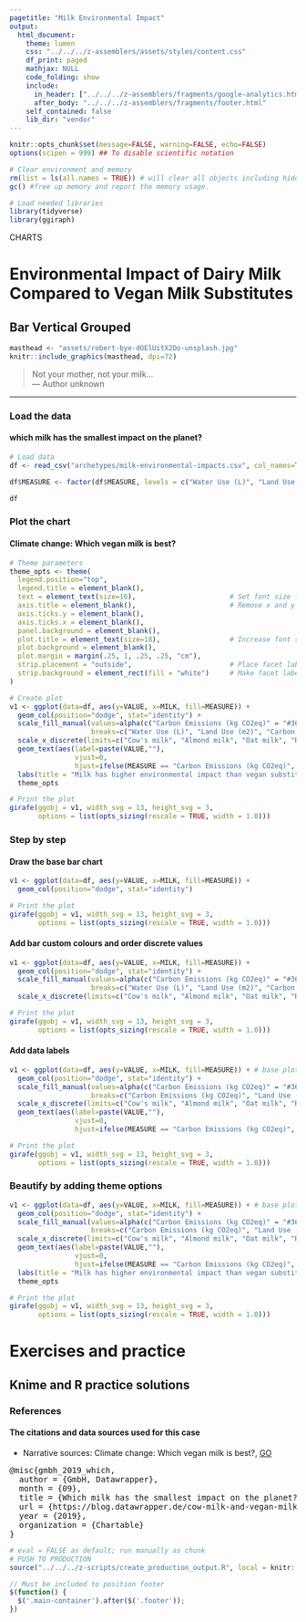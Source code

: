 ```yaml
---
pagetitle: "Milk Environmental Impact"
output:
  html_document:
    theme: lumen
    css: "../../../z-assemblers/assets/styles/content.css"
    df_print: paged
    mathjax: NULL
    code_folding: show
    include:
      in_header: ["../../../z-assemblers/fragments/google-analytics.html", "../../../z-assemblers/fragments/header.html"]
      after_body: "../../../z-assemblers/fragments/footer.html"
    self_contained: false
    lib_dir: "vendor"
---
```


```r
knitr::opts_chunk$set(message=FALSE, warning=FALSE, echo=FALSE)
options(scipen = 999) ## To disable scientific notation

# Clear environment and memory
rm(list = ls(all.names = TRUE)) # will clear all objects including hidden objects.
gc() #free up memory and report the memory usage.

# Load needed libraries
library(tidyverse)
library(ggiraph)

```

<div class="activity">
CHARTS
</div>

# Environmental Impact of Dairy Milk Compared to Vegan Milk Substitutes
## Bar Vertical Grouped

```r

masthead <- "assets/robert-bye-dOElUitX2Do-unsplash.jpg"
knitr::include_graphics(masthead, dpi=72)

```

> Not your mother, not your milk...\
--- Author unknown\

***
### Load the data
#### which milk has the smallest impact on the planet?

```r

# Load data
df <- read_csv("archetypes/milk-environmental-impacts.csv", col_names=TRUE)

df$MEASURE <- factor(df$MEASURE, levels = c("Water Use (L)", "Land Use (m2)", "Carbon Emissions (kg CO2eq)")) # order the group categories (for chart display)

df

```

### Plot the chart
#### Climate change: Which vegan milk is best?

```r

# Theme parameters
theme_opts <- theme(
  legend.position="top",
  legend.title = element_blank(),
  text = element_text(size=16),                       # Set font size for plot text (axes labels, legend labels, plot title, etc.)
  axis.title = element_blank(),                       # Remove x and y axes titles
  axis.ticks.y = element_blank(),
  axis.ticks.x = element_blank(),
  panel.background = element_blank(),
  plot.title = element_text(size=18),                 # Increase font size of plot title text
  plot.background = element_blank(),
  plot.margin = margin(.25, 1, .25, .25, "cm"),
  strip.placement = "outside",                        # Place facet labels outside x axis labels
  strip.background = element_rect(fill = "white")     # Make facet label background white
)

# Create plot
v1 <- ggplot(data=df, aes(y=VALUE, x=MILK, fill=MEASURE)) +
  geom_col(position="dodge", stat="identity") +
  scale_fill_manual(values=alpha(c("Carbon Emissions (kg CO2eq)" = "#364e5d", "Land Use (m2)" = "#597e4e", "Water Use (L)" = "#587f89"), 0.7),
                    breaks=c("Water Use (L)", "Land Use (m2)", "Carbon Emissions (kg CO2eq)")) +
  scale_x_discrete(limits=c("Cow's milk", "Almond milk", "Oat milk", "Rice milk", "Soy milk")) +
  geom_text(aes(label=paste(VALUE,""),
                vjust=0,
                hjust=ifelse(MEASURE == "Carbon Emissions (kg CO2eq)", -2, ifelse(MEASURE == "Land Use (m2)", 0.5, 3)))) + 
  labs(title = "Milk has higher environmental impact than vegan substitutes", caption = "Source: BBC News", size=15) + 
  theme_opts

# Print the plot
girafe(ggobj = v1, width_svg = 13, height_svg = 3,
       options = list(opts_sizing(rescale = TRUE, width = 1.0)))

```

### Step by step
#### Draw the base bar chart

```r

v1 <- ggplot(data=df, aes(y=VALUE, x=MILK, fill=MEASURE)) +
  geom_col(position="dodge", stat="identity")

# Print the plot
girafe(ggobj = v1, width_svg = 13, height_svg = 3,
       options = list(opts_sizing(rescale = TRUE, width = 1.0)))

```

#### Add bar custom colours and order discrete values

```r

v1 <- ggplot(data=df, aes(y=VALUE, x=MILK, fill=MEASURE)) +
  geom_col(position="dodge", stat="identity") +
  scale_fill_manual(values=alpha(c("Carbon Emissions (kg CO2eq)" = "#364e5d", "Land Use (m2)" = "#597e4e", "Water Use (L)" = "#587f89"), 0.7),
                    breaks=c("Water Use (L)", "Land Use (m2)", "Carbon Emissions (kg CO2eq)")) +
  scale_x_discrete(limits=c("Cow's milk", "Almond milk", "Oat milk", "Rice milk", "Soy milk"))

# Print the plot
girafe(ggobj = v1, width_svg = 13, height_svg = 3,
       options = list(opts_sizing(rescale = TRUE, width = 1.0)))

```

#### Add data labels

```r

v1 <- ggplot(data=df, aes(y=VALUE, x=MILK, fill=MEASURE)) + # base plot
  geom_col(position="dodge", stat="identity") +
  scale_fill_manual(values=alpha(c("Carbon Emissions (kg CO2eq)" = "#364e5d", "Land Use (m2)" = "#597e4e", "Water Use (L)" = "#587f89"), 0.7),
                    breaks=c("Carbon Emissions (kg CO2eq)", "Land Use (m2)", "Water Use (L)")) +
  scale_x_discrete(limits=c("Cow's milk", "Almond milk", "Oat milk", "Rice milk", "Soy milk")) +
  geom_text(aes(label=paste(VALUE,""),
                vjust=0,
                hjust=ifelse(MEASURE == "Carbon Emissions (kg CO2eq)", -2, ifelse(MEASURE == "Land Use (m2)", 0.5, 3))))

# Print the plot
girafe(ggobj = v1, width_svg = 13, height_svg = 3,
       options = list(opts_sizing(rescale = TRUE, width = 1.0)))

```

### Beautify by adding theme options

```r

v1 <- ggplot(data=df, aes(y=VALUE, x=MILK, fill=MEASURE)) + # base plot
  geom_col(position="dodge", stat="identity") +
  scale_fill_manual(values=alpha(c("Carbon Emissions (kg CO2eq)" = "#364e5d", "Land Use (m2)" = "#597e4e", "Water Use (L)" = "#587f89"), 0.7),
                    breaks=c("Carbon Emissions (kg CO2eq)", "Land Use (m2)", "Water Use (L)")) +
  scale_x_discrete(limits=c("Cow's milk", "Almond milk", "Oat milk", "Rice milk", "Soy milk")) +
  geom_text(aes(label=paste(VALUE,""),
                vjust=0,
                hjust=ifelse(MEASURE == "Carbon Emissions (kg CO2eq)", -2, ifelse(MEASURE == "Land Use (m2)", 0.5, 3)))) +
  labs(title = "Milk has higher environmental impact than vegan substitutes", caption = "Source: BBC News", size=15) +
  theme_opts

# Print the plot
girafe(ggobj = v1, width_svg = 13, height_svg = 3,
       options = list(opts_sizing(rescale = TRUE, width = 1.0)))

```

# Exercises and practice
## Knime and R practice solutions

### References
#### The citations and data sources used for this case

* Narrative sources: Climate change: Which vegan milk is best?, [GO](https://www.bbc.com/news/science-environment-46654042){target="_blank"}


<pre>
@misc{gmbh_2019_which,
  author = {GmbH, Datawrapper},
  month = {09},
  title = {Which milk has the smallest impact on the planet?},
  url = {https://blog.datawrapper.de/cow-milk-and-vegan-milk-alternatives/},
  year = {2019},
  organization = {Chartable}
}
</pre>

```r

# eval = FALSE as default; run manually as chunk
# PUSH TO PRODUCTION
source("../../../z-scripts/create_production_output.R", local = knitr::knit_global())

```


```js

// Must be included to position footer
$(function() {
  $('.main-container').after($('.footer'));
})

```


